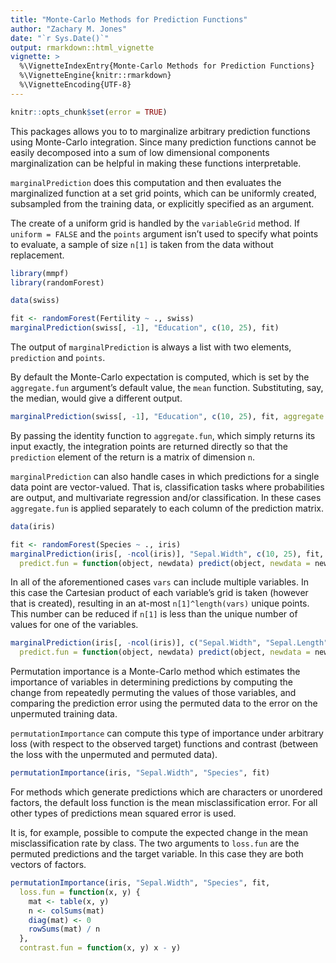 ```yaml
---
title: "Monte-Carlo Methods for Prediction Functions"
author: "Zachary M. Jones"
date: "`r Sys.Date()`"
output: rmarkdown::html_vignette
vignette: >
  %\VignetteIndexEntry{Monte-Carlo Methods for Prediction Functions}
  %\VignetteEngine{knitr::rmarkdown}
  %\VignetteEncoding{UTF-8}
---
```


```r
knitr::opts_chunk$set(error = TRUE)
```

This packages allows you to to marginalize arbitrary prediction functions using Monte-Carlo integration. Since many prediction functions cannot be easily decomposed into a sum of low dimensional components marginalization can be helpful in making these functions interpretable.

`marginalPrediction` does this computation and then evaluates the marginalized function at a set grid points, which can be uniformly created, subsampled from the training data, or explicitly specified as an argument.

The create of a uniform grid is handled by the `variableGrid` method. If `uniform = FALSE` and the `points` argument isn't used to specify what points to evaluate, a sample of size `n[1]` is taken from the data without replacement.

```r
library(mmpf)
library(randomForest)

data(swiss)

fit <- randomForest(Fertility ~ ., swiss)
marginalPrediction(swiss[, -1], "Education", c(10, 25), fit)
```

The output of `marginalPrediction` is always a list with two elements, `prediction` and `points`.

By default the Monte-Carlo expectation is computed, which is set by the `aggregate.fun` argument's default value, the `mean` function. Substituting, say, the median, would give a different output.

```r
marginalPrediction(swiss[, -1], "Education", c(10, 25), fit, aggregate.fun = identity)
````

By passing the identity function to `aggregate.fun`, which simply returns its input exactly, the integration points are returned directly so that the `prediction` element of the return is a matrix of dimension `n`.

`marginalPrediction` can also handle cases in which predictions for a single data point are vector-valued. That is, classification tasks where probabilities are output, and multivariate regression and/or classification. In these cases `aggregate.fun` is applied separately to each column of the prediction matrix.

```r
data(iris)

fit <- randomForest(Species ~ ., iris)
marginalPrediction(iris[, -ncol(iris)], "Sepal.Width", c(10, 25), fit,
  predict.fun = function(object, newdata) predict(object, newdata = newdata, type = "prob"))
```

In all of the aforementioned cases `vars` can include multiple variables. In this case the Cartesian product of each variable's grid is taken (however that is created), resulting in an at-most `n[1]^length(vars)` unique points. This number can be reduced if `n[1]` is less than the unique number of values for one of the variables.

```r
marginalPrediction(iris[, -ncol(iris)], c("Sepal.Width", "Sepal.Length"), c(5, 25), fit,
  predict.fun = function(object, newdata) predict(object, newdata = newdata, type = "prob"))
```

Permutation importance is a Monte-Carlo method which estimates the importance of variables in determining predictions by computing the change from repeatedly permuting the values of those variables, and comparing the prediction error using the permuted data to the error on the unpermuted training data.

`permutationImportance` can compute this type of importance under arbitrary loss (with respect to the observed target) functions and contrast (between the loss with the unpermuted and permuted data).


```r
permutationImportance(iris, "Sepal.Width", "Species", fit)
```

For methods which generate predictions which are characters or unordered factors, the default loss function is the mean misclassification error. For all other types of predictions mean squared error is used.

It is, for example, possible to compute the expected change in the mean misclassification rate by class. The two arguments to `loss.fun` are the permuted predictions and the target variable. In this case they are both vectors of factors.

```r
permutationImportance(iris, "Sepal.Width", "Species", fit,
  loss.fun = function(x, y) {
    mat <- table(x, y)
    n <- colSums(mat)
    diag(mat) <- 0
    rowSums(mat) / n
  },
  contrast.fun = function(x, y) x - y)
```
